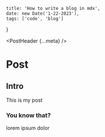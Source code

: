
	title: 'How to write a blog in mdx',
	date: new Date('1-22-2023'),
	tags: ['code', 'blog']
}

<PostHeader {...meta} />

# Post

## Intro

This is my post

### You know that?

lorem ipsum dolor

